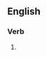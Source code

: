 ==English==

===Verb===
{{head|en|present participle}}

# {{present participle of|solubilize|lang=en|nocat=1}}
